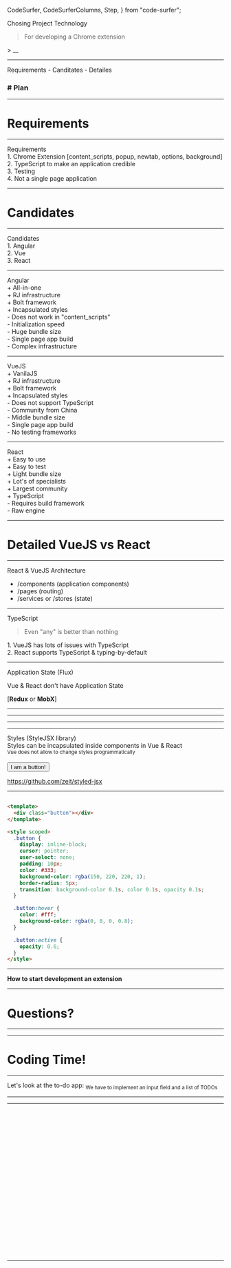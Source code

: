   CodeSurfer,
  CodeSurferColumns,
  Step,
} from "code-surfer";



<Layout fade particles logo align="left">

<VeryBigBadge>
  Chosing Project Technology
</VeryBigBadge>

> For developing a Chrome extension

<Formula>> __</Formula>

</Layout>

---

<Layout fade particles logo>

<BigBadge>
  Requirements - Canditates - Detailes
</BigBadge>

<h3>
  # Plan
</h3>

</Layout>

---

<Layout fade particles logo>

# Requirements

</Layout>

---

<Layout fade particles logo>

<Panel>
  Requirements
</Panel>

<div style={{display: 'flex', fontSize: "90%", flexDirection: 'column', textAlign: 'left', width: "100%", justifyContent: "center"}}>
  <div style={{fontWeight: 800}}>
    1. Chrome Extension [content_scripts, popup, newtab, options, background]
  </div>
  <div style={{fontWeight: 800, marginTop: "20px"}}>
    2. TypeScript to make an application credible
  </div>
  <div style={{fontWeight: 800, marginTop: "20px"}}>
    3. Testing
  </div>
  <div style={{fontWeight: 800, marginTop: "20px"}}>
    4. Not a single page application
  </div>
</div>

</Layout>

---

<Layout fade particles logo>

# Candidates

</Layout>

---

<Layout fade particles logo>

<Panel>
  Candidates
</Panel>

<div style={{display: 'flex', fontSize: "90%", flexDirection: 'column', textAlign: 'left', width: "100%", justifyContent: "center"}}>
  <div style={{fontWeight: 800}}>
    1. Angular
  </div>
  <div style={{fontWeight: 800, marginTop: "20px"}}>
    2. Vue
  </div>
  <div style={{fontWeight: 800, marginTop: "20px"}}>
    3. React
  </div>
</div>

</Layout>

---

<Layout fade particles logo>

<Panel>
  Angular
</Panel>

<div style={{display: 'flex', fontSize: "90%", flexDirection: 'column', textAlign: 'left', width: "100%", justifyContent: "center"}}>
  <div style={{}}>
    <BigPanel color="#2ECC71">
      + All-in-one<br/>
      + RJ infrastructure<br/>
      + Bolt framework<br/>
      + Incapsulated styles
    </BigPanel>
  </div>
  <div style={{marginTop: "20px"}}>
    <BigPanel>
      - Does not work in "content_scripts"<br/>
      - Initialization speed<br/>
      - Huge bundle size<br/>
      - Single page app build<br/>
      - Complex infrastructure
    </BigPanel>
  </div>
</div>

</Layout>

---

<Layout fade particles logo>

<Panel>
  VueJS
</Panel>

<div style={{display: 'flex', fontSize: "90%", flexDirection: 'column', textAlign: 'left', width: "100%", justifyContent: "center"}}>
  <div style={{}}>
    <BigPanel color="#2ECC71">
      + VanilaJS<br/>
      + RJ infrastructure<br/>
      + Bolt framework<br/>
      + Incapsulated styles
    </BigPanel>
  </div>
  <div style={{marginTop: "20px"}}>
    <BigPanel>
      - Does not support TypeScript<br/>
      - Community from China<br/>
      - Middle bundle size<br/>
      - Single page app build<br/>
      - No testing frameworks
    </BigPanel>
  </div>
</div>

</Layout>

---

<Layout fade particles logo>

<Panel>
  React
</Panel>

<div style={{display: 'flex', fontSize: "90%", flexDirection: 'column', textAlign: 'left', width: "100%", justifyContent: "center"}}>
  <div style={{}}>
    <BigPanel color="#2ECC71">
      + Easy to use<br/>
      + Easy to test<br/>
      + Light bundle size<br/>
      + Lot's of specialists<br/>
      + Largest community<br/>
      + TypeScript
    </BigPanel>
  </div>
  <div style={{marginTop: "20px"}}>
    <BigPanel>
      - Requires build framework<br/>
      - Raw engine<br/>
    </BigPanel>
  </div>
</div>

</Layout>

---

<Layout fade particles logo>

# Detailed VueJS vs React

</Layout>

---

<Layout fade particles logo align="left">

<Panel>
  React & VueJS Architecture
</Panel>

- /components (application components)
- /pages (routing)
- /services or /stores (state)

</Layout>

---

<Layout fade particles logo>

<Panel>
  TypeScript
</Panel>

> Even "any" is better than nothing

<div style={{fontSize: "65%", marginTop: "20px", textAlign: "left"}}>
  1. VueJS has lots of issues with TypeScript<br/>
  2. React supports TypeScript & typing-by-default
</div>

</Layout>

---

<Layout fade particles logo>

<Panel>
  Application State (Flux)
</Panel>

Vue & React don't have Application State

[**Redux** or **MobX**]

</Layout>

---

<Layout fade particles logo>

<EffectImage src="trendings.png" title="USA Trendings"/>

</Layout>

---

<Layout fade particles logo>

<EffectImage src="trendings-world.png" title="Global Trendings"/>

</Layout>

---

<Layout fade particles logo>

<EffectImage src="size-compare.png" title="Bundle size"/>

</Layout>

---

<Layout fade particles logo>

<Panel>
  Styles (StyleJSX library)
</Panel>

<div>
  Styles can be incapsulated inside components in Vue & React
  <br/>
  <sub>Vue does not allow to change styles programmatically</sub>
  <br/>
  <br/>
  <Button>I am a button!</Button>
</div>

https://github.com/zeit/styled-jsx

</Layout>

---

<Layout fade logo width="100vw" align="left">

<CodeSurferColumns>

  <Step>

  ```jsx subtitle="React" file=./examples/style/button.tsx
  ```

  ```html subtitle="VueJS"
  <template>
    <div class="button"></div>
  </template>

  <style scoped>
    .button {
      display: inline-block;
      cursor: pointer;
      user-select: none;
      padding: 10px;
      color: #333;
      background-color: rgba(150, 220, 220, 1);
      border-radius: 5px;
      transition: background-color 0.1s, color 0.1s, opacity 0.1s;
    }

    .button:hover {
      color: #fff;
      background-color: rgba(0, 0, 0, 0.8);
    }

    .button:active {
      opacity: 0.6;
    }
  </style>
  ```

  </Step>

</CodeSurferColumns>

</Layout>

---

<Layout fade particles logo>

**How to start development an extension**

<div>
  <Terminal
    height={500}
    lines={[
      {
        'text': 'npm install -g gatsby-cli',
        'cmd': true,
      },
      loadingSpinner({
        onLoading: 'Installing...',
        onLoad: 'Gatsby has been installed!',
        }),
      {
        'text': 'gatsby new todo-app https://github.com/makamekm/gatsby-starter-typescript-ioc-mobx-chrome-extension',
        'cmd': true,
      },
      loadingSpinner({
        onLoading: 'Initializing...',
        onLoad: 'Your app has been initialized!',
      }),
      {
        'text': 'cd todo-app',
        'cmd': true,
      },
      {
        'text': 'npm run start',
        'cmd': true,
      },
      loadingSpinner({
        onLoading: 'Compiling...',
        onLoad: 'Your app is ready at http://localhost:8000/',
      }),
      {
        'text': '',
      },
      {
        'text': '~~~ You are ready to go! ~~~',
      },
    ]}
    interval={20}
  />
</div>

</Layout>

---

<Layout fade particles logo>

# Questions?

</Layout>

---

<Layout fade particles logo>

<EffectImage src="yoda.jpg" title="Thank you!"/>

</Layout>

---

<Layout fade particles logo>

# Coding Time!

</Layout>

---

<Layout fade particles logo width="100vw">

<div>
  <Badge>Let's look at the to-do app:</Badge>
  <sub>We have to implement an input field and a list of TODOs</sub>

  <div style={{marginTop: "50px"}}>
    <TodoAppLayout>
      <TodoAppPage/>
    </TodoAppLayout>
  </div>
</div>

</Layout>

---

<Layout fade particles logo>

<EffectImage src="structure.png" title="Project structure"/>

</Layout>

---

<Layout fade logo width="100vw" align="left">

<CodeSurfer>

  ```tsx 6 subtitle="Register Service" file=./examples/todo/libs/root.services.dict.ts
  ```

  ```tsx 6[93:103] subtitle="Register TODO Service" file=./examples/todo/libs/root.services.dict.ts
  ```

  ```tsx subtitle="TODO Service" file=./examples/todo/services/todo.service.ts
  ```

  ```tsx 7:11 subtitle="TODO Service [Todo interface]" file=./examples/todo/services/todo.service.ts
  ```

  ```tsx 14:20 subtitle="TODO Service [Observable]" file=./examples/todo/services/todo.service.ts
  ```

  ```tsx 24:47 subtitle="TODO Service [useHook Constructor]" file=./examples/todo/services/todo.service.ts
  ```

  ```tsx 22,25:26 subtitle="TODO Service [Injection]" file=./examples/todo/services/todo.service.ts
  ```

  ```tsx 49:51 subtitle="TODO Service [Computed]" file=./examples/todo/services/todo.service.ts
  ```

  ```tsx 57:65 subtitle="TODO Service [Add todo - Action]" file=./examples/todo/services/todo.service.ts
  ```

  ```tsx 67:72 subtitle="TODO Service [Toggle todo - Action]" file=./examples/todo/services/todo.service.ts
  ```

  ```tsx 74:78 subtitle="TODO Service [Remove todo - Action]" file=./examples/todo/services/todo.service.ts
  ```

  ```tsx subtitle="Index Page" file=./examples/todo/pages/index.tsx
  ```

  ```tsx subtitle="Todo Component" file=./examples/todo/components/todo-root.tsx
  ```

  ```tsx 9:11 subtitle="Todo Component" file=./examples/todo/components/todo-root.tsx
  ```

  ```tsx 7:26 subtitle="Input" file=./examples/todo/components/input.tsx
  ```

  ```tsx 7 subtitle="Input [Injecting]" file=./examples/todo/components/input.tsx
  ```

  ```tsx 8:10,24[19:30] subtitle="Input [OnChange]" file=./examples/todo/components/input.tsx
  ```

  ```tsx 11:16,25[20:28] subtitle="Input [OnAdd]" file=./examples/todo/components/input.tsx
  ```

  ```tsx 26 subtitle="Input [Value]" file=./examples/todo/components/input.tsx
  ```

  ```tsx 6,9:14,18:24 subtitle="List" file=./examples/todo/components/list.tsx
  ```

  ```tsx 9:15,19:25 subtitle="Item" file=./examples/todo/components/todo.tsx
  ```

  ```tsx 9:15 subtitle="Item [Hooks]" file=./examples/todo/components/todo.tsx
  ```

  ```tsx 19:25 subtitle="Item [Render]" file=./examples/todo/components/todo.tsx
  ```

  ```tsx 155 subtitle="Item [memo, observe]" file=./examples/todo/components/todo.tsx
  ```

  ```tsx 11:13 subtitle="Footer" file=./examples/todo/components/footer.tsx
  ```

</CodeSurfer>

</Layout>

---

<Layout fade particles logo width="100vw">

<div style={{minWidth: "600px"}}>
  <TodoAppLayout>
    <TodoAppPage/>
  </TodoAppLayout>
</div>

</Layout>
